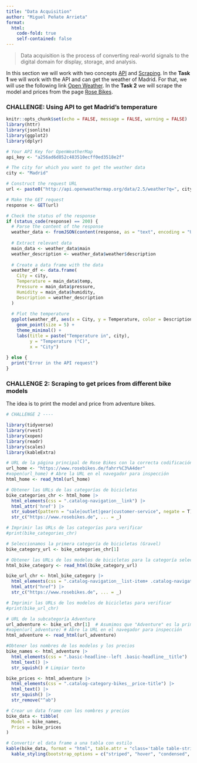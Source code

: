 ```yaml
---
title: "Data Acquisition"
author: "Miguel Peñate Arrieta"
format:
  html:
    code-fold: true
    self-contained: false
---
```


> Data acquisition is the process of converting real-world signals to the digital domain for display, storage, and analysis.

In this section we will work with two concepts <u>API</u> and <u>Scraping</u>.
In the **Task 1** we will work with the API and can get the weather of Madrid. For that, we will use the following link [Open Weather](https://openweathermap.org/).
In the **Task 2** we will scrape the model and prices from the page [Rose Bikes](https://www.rosebikes.de).


### CHALLENGE: Using API to get Madrid's temperature

```r
knitr::opts_chunk$set(echo = FALSE, message = FALSE, warning = FALSE)
library(httr)
library(jsonlite)
library(ggplot2)
library(dplyr)

# Your API Key for OpenWeatherMap
api_key <- "a256ad6d852c483510ecff0ed3518e2f"

# The city for which you want to get the weather data
city <- "Madrid"

# Construct the request URL
url <- paste0("http://api.openweathermap.org/data/2.5/weather?q=", city, "&appid=", api_key, "&units=metric")

# Make the GET request
response <- GET(url)

# Check the status of the response
if (status_code(response) == 200) {
  # Parse the content of the response
  weather_data <- fromJSON(content(response, as = "text", encoding = "UTF-8"))
  
  # Extract relevant data
  main_data <- weather_data$main
  weather_description <- weather_data$weather$description
  
  # Create a data frame with the data
  weather_df <- data.frame(
    City = city,
    Temperature = main_data$temp,
    Pressure = main_data$pressure,
    Humidity = main_data$humidity,
    Description = weather_description
  )
  
  # Plot the temperature
  ggplot(weather_df, aes(x = City, y = Temperature, color = Description)) +
    geom_point(size = 5) +
    theme_minimal() +
    labs(title = paste("Temperature in", city),
         y = "Temperature (°C)",
         x = "City")
  
} else {
  print("Error in the API request")
}
```

### CHALLENGE 2: Scraping to get prices from different bike models

The idea is to print the model and price from adventure bikes.



```r
# CHALLENGE 2 ----

library(tidyverse)
library(rvest)
library(xopen)
library(readr)
library(scales)
library(kableExtra)

# URL de la página principal de Rose Bikes con la correcta codificación para "Fahrräder"
url_home <- "https://www.rosebikes.de/fahrr%C3%A4der"
#xopen(url_home) # Abre la URL en el navegador para inspección
html_home <- read_html(url_home)

# Obtener las URLs de las categorías de bicicletas
bike_categories_chr <- html_home |>
  html_elements(css = ".catalog-navigation__link") |>
  html_attr('href') |>
  str_subset(pattern = "sale|outlet|gear|customer-service", negate = T) |>
  str_c("https://www.rosebikes.de", ... = _)

# Imprimir las URLs de las categorías para verificar
#print(bike_categories_chr)

# Seleccionamos la primera categoría de bicicletas (Gravel)
bike_category_url <- bike_categories_chr[1]

# Obtener las URLs de los modelos de bicicletas para la categoría seleccionada
html_bike_category <- read_html(bike_category_url)

bike_url_chr <- html_bike_category |>
  html_elements(css = ".catalog-navigation__list-item+ .catalog-navigation__list-item .catalog-navigation__link") |>  # no vemos la de Alle
  html_attr("href") |>
  str_c("https://www.rosebikes.de", ... = _)

# Imprimir las URLs de los modelos de bicicletas para verificar
#print(bike_url_chr)

# URL de la subcategoría Adventure
url_adventure <- bike_url_chr[1]  # Asumimos que "Adventure" es la primera subcategoría
#xopen(url_adventure) # Abre la URL en el navegador para inspección
html_adventure <- read_html(url_adventure)

#Obtener los nombres de los modelos y los precios
bike_names <- html_adventure |>
  html_elements(css = ".basic-headline--left .basic-headline__title") |>
  html_text() |>
  str_squish() # Limpiar texto

bike_prices <- html_adventure |>
  html_elements(css = ".catalog-category-bikes__price-title") |>
  html_text() |>
  str_squish() |>
  str_remove("^ab")

# Crear un data frame con los nombres y precios
bike_data <- tibble(
  Model = bike_names,
  Price = bike_prices
)

# Convertir el data frame a una tabla con estilo
kable(bike_data, format = "html", table.attr = "class='table table-striped'") %>%
  kable_styling(bootstrap_options = c("striped", "hover", "condensed", "responsive"))
```